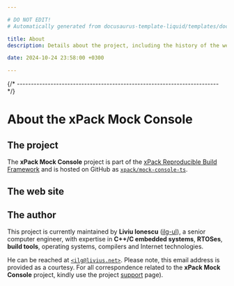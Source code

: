 ```yaml
---

# DO NOT EDIT!
# Automatically generated from docusaurus-template-liquid/templates/docusaurus.

title: About
description: Details about the project, including the history of the website and details about the author.

date: 2024-10-24 23:58:00 +0300

---
```



{/* ------------------------------------------------------------------------ */}

# About the xPack Mock Console

## The project

The **xPack Mock Console** project is part of the
[xPack Reproducible Build Framework](https://xpack.github.io)
and is hosted on GitHub as
[`xpack/mock-console-ts`](https://github.com/xpack/mock-console-ts/).

## The web site

<Website/>

## The author

This project is currently maintained by **Liviu Ionescu**
([ilg-ul](https://github.com/ilg-ul)),
a senior computer engineer, with expertise in **C++/C embedded systems**,
**RTOSes**, **build tools**, operating systems, compilers
and Internet technologies.

He can be reached at [`<ilg@livius.net>`](mailto:ilg@livius.net).
Please note, this email address is provided as a courtesy.
For all correspondence related to
the **xPack Mock Console**
project, kindly use the project [support](/docs/support/) page).
